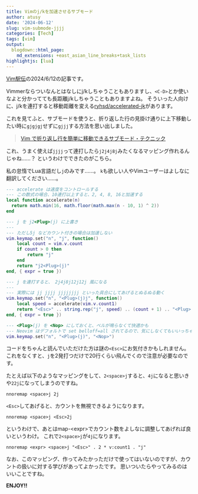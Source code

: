 ```yaml
---
title: Vimのj/kを加速させるサブモード
author: atusy
date: '2024-06-12'
slug: vim-submode-jjjj
categories: [Tech]
tags: [vim]
output:
  blogdown::html_page:
    md_extensions: +east_asian_line_breaks+task_lists
highlightjs: [lua]
---
```


[Vim駅伝](https://vim-jp.org/ekiden/)の2024/6/12の記事です。

Vimmerならついなんとはなしにj/kしちゃうこともありますし、`<C-D>`とか使いなよと分かってても長距離j/kしちゃうこともありますよね。
そういった人向けに、j/kを連打すると移動距離を変える[ryhsd/accelerated-jk](https://github.com/rhysd/accelerated-jk)があります。

これを見てふと、サブモードを使うと、折り返した行の見掛け通りに上下移動したい時に`gjgjgj`せずに`gjjj`する方法を思い出しました。

> [Vim で折り返し行を簡単に移動できるサブモード・テクニック](https://zenn.dev/mattn/articles/83c2d4c7645faa)

これ、うまく使えば`jjjj`って連打したら`j2j4j8j`みたくなるマッピング作れるんじゃね……？
というわけでできたのがこちら。

私の怠惰でLua言語だし`j`のみです……。
`k`も欲しい人やVimユーザーはよしなに翻訳してください……。

```lua
--- accelerate は速度をコントロールする
--- この数式の場合、10連打以上すると、2, 4, 8, 16と加速する
local function accelerate(n)
  return math.min(16, math.floor(math.max(n - 10, 1) ^ 2))
end

--- j を j2<Plug>(j) に上書き
---
--- ただし5j などカウント付きの場合は加速しない
vim.keymap.set("n", "j", function()
	local count = vim.v.count
	if count > 0 then
		return "j"
	end
	return "j2<Plug>(j)"
end, { expr = true })

--- j を連打すると、 2j4j8j12j12j 風になる
---
--- 実際には jj jjjj jjjjjjjj といった具合にしてあげるとぬるぬる動く
vim.keymap.set("n", "<Plug>(j)j", function()
	local speed = accelerate(vim.v.count1)
	return "<Esc>" .. string.rep("j", speed) .. (count + 1) .. "<Plug>(j)"
end, { expr = true })

--- <Plug>(j) を <Nop> にしておくと、ベルが鳴らなくて快適かも
--- Neovim はデフォルトで set belloff=all されてるので、気にしなくてもいいっちゃいい
vim.keymap.set("n", "<Plug>(j)", "<Nop>")
```

コードをちゃんと読んでいただけた方は謎の`<Esc>`にお気付きかもしれません。
これをなくすと、`j`を2発打つだけで20行くらい飛んでくので注意が必要なのです。

たとえば以下のようなマッピングをして、`2<space>j`すると、`4j`になると思いきや`22j`になってしまうのですね。

``` vim
nnoremap <space>j 2j
```

`<Esc>`してあげると、カウントを無視できるようになります。

``` vim
nnoremap <space>j <Esc>2j
```

というわけで、あとはmap-\<expr\>でカウント数をよしなに調整してあげれば良いというわけ。
これで`2<space>j`が`4j`になります。

``` vim
nnoremap <expr> <space>j "<Esc>" . 2 * v:count1 . "j"
```

なお、このマッピング、作ってみたかっただけで使ってはいないのですが、カウントの扱いに対する学びがあってよかったです。
思いついたらやってみるのはいいことですね。

**ENJOY!!**
